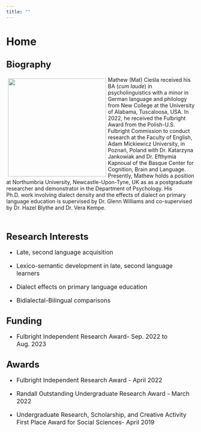 ```yaml
---
title: ""
---
```


# Home

## <font size = "5">Biography</font>

<!--image container start-->

::: box
![](prof_2.jpg){style="float:left; margin: 5px;" width="261"}
:::

<!--image container end-->

<!--text container start-->

<div>

Mathew (Mat) Cieśla received his BA (*cum laude*) in psycholinguistics with a minor in German language and philology from New College at the University of Alabama, Tuscaloosa, USA. In 2022, he received the Fulbright Award from the Polish-U.S. Fulbright Commission to conduct research at the Faculty of English, Adam Mickiewicz University, in Poznań, Poland with Dr. Katarzyna Jankowiak and Dr. Efthymia Kapnoual of the Basque Center for Cognition, Brain and Language. Presently, Mathew holds a position at Northumbria University, Newcastle-Upon-Tyne, UK as as a postgraduate researcher and demonstrator in the Department of Psychology. His Ph.D. work involving dialect density and the effects of dialect on primary language education is supervised by Dr. Glenn Williams and co-supervised by Dr. Hazel Blythe and Dr. Vera Kempe.

</font>

</div>

## <br><font size = "5">Research Interests</font>

<font size = "3">

-   Late, second language acquisition

-   Lexico-semantic development in late, second language learners

-   Dialect effects on primary language education

-   Bidialectal-Bilingual comparisons

</font>

## <font size = "5">Funding</font>

<font size = "3">

-   Fulbright Independent Research Award- Sep. 2022 to Aug. 2023

</font>

## <font size = "5">Awards</font>

<font size = "3">

-   Fulbright Independent Research Award - April 2022

-   Randall Outstanding Undergraduate Research Award - March 2022

-   Undergraduate Research, Scholarship, and Creative Activity First Place Award for Social Sciences- April 2019

</font>

